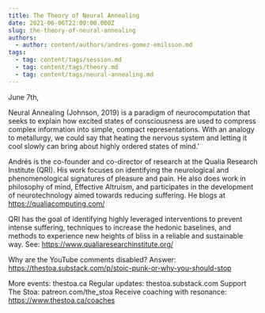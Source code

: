 ```yaml
---
title: The Theory of Neural Annealing
date: 2021-06-06T22:00:00.000Z
slug: the-theory-of-neural-annealing
authors:
  - author: content/authors/andres-gomez-emilsson.md
tags:
  - tag: content/tags/session.md
  - tag: content/tags/theory.md
  - tag: content/tags/neural-annealing.md
---
```


June 7th,

Neural Annealing (Johnson, 2019) is a paradigm of neurocomputation that seeks to explain how excited states of consciousness are used to compress complex information into simple, compact representations. With an analogy to metallurgy, we could say that heating the nervous system and letting it cool slowly can bring about highly ordered states of mind.’

Andrés is the co-founder and co-director of research at the Qualia Research Institute (QRI). His work focuses on identifying the neurological and phenomenological signatures of pleasure and pain. He also does work in philosophy of mind, Effective Altruism, and participates in the development of neurotechnology aimed towards reducing suffering. He blogs at https://qualiacomputing.com/

QRI has the goal of identifying highly leveraged interventions to prevent intense suffering, techniques to increase the hedonic baselines, and methods to experience new heights of bliss in a reliable and sustainable way. See: https://www.qualiaresearchinstitute.org/

Why are the YouTube comments disabled? Answer: https://thestoa.substack.com/p/stoic-punk-or-why-you-should-stop

More events: thestoa.ca
Regular updates: thestoa.substack.com
Support The Stoa: patreon.com/the_stoa
Receive coaching with resonance: https://www.thestoa.ca/coaches
